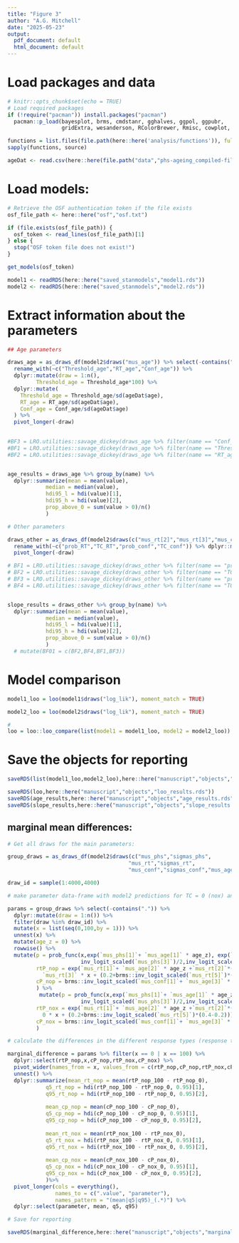```yaml
---
title: "Figure 3"
author: "A.G. Mitchell"
date: "2025-05-23"
output:
  pdf_document: default
  html_document: default
---
```


# Load packages and data

```r
# knitr::opts_chunk$set(echo = TRUE)
# Load required packages
if (!require("pacman")) install.packages("pacman")
  pacman::p_load(bayesplot, brms, cmdstanr, gghalves, ggpol, ggpubr,
                 gridExtra, wesanderson, RColorBrewer, Rmisc, cowplot, HDInterval,LRO.utilities,tidyverse)

functions = list.files(file.path(here::here('analysis/functions')), full.names = TRUE)
sapply(functions, source)

ageDat <- read.csv(here::here(file.path("data","phs-ageing_compiled-filtered.csv"))) %>% filter(catch == 0)

```


# Load models:
```r
# Retrieve the OSF authentication token if the file exists
osf_file_path <- here::here("osf","osf.txt")

if (file.exists(osf_file_path)) {
  osf_token <- read_lines(osf_file_path)[1]
} else {
  stop("OSF token file does not exist!")
}

get_models(osf_token)

model1 <- readRDS(here::here("saved_stanmodels","model1.rds"))
model2 <- readRDS(here::here("saved_stanmodels","model2.rds"))

```

# Extract information about the parameters

```r
## Age parameters

draws_age = as_draws_df(model2$draws("mus_age")) %>% select(-contains(".")) %>% 
  rename_with(~c("Threshold_age","RT_age","Conf_age")) %>% 
  dplyr::mutate(draw = 1:n(),
         Threshold_age = Threshold_age*100) %>% 
  dplyr::mutate(
    Threshold_age = Threshold_age/sd(ageDat$age),
    RT_age = RT_age/sd(ageDat$age),
    Conf_age = Conf_age/sd(ageDat$age)
  ) %>% 
  pivot_longer(-draw)
  

#BF3 = LRO.utilities::savage_dickey(draws_age %>% filter(name == "Conf_age") %>% .$value, rnorm(8000,0,0.3), 0)$BF01
#BF1 = LRO.utilities::savage_dickey(draws_age %>% filter(name == "Threshold_age") %>% .$value, rnorm(8000,0,0.3), 0)$BF01
#BF2 = LRO.utilities::savage_dickey(draws_age %>% filter(name == "RT_age") %>% .$value, rnorm(8000,0,0.3), 0)$BF01


age_results = draws_age %>% group_by(name) %>% 
  dplyr::summarize(mean = mean(value),
            median = median(value),
            hdi95_l = hdi(value)[1],
            hdi95_h = hdi(value)[2],
            prop_above_0 = sum(value > 0)/n()
            )
```


```r
# Other parameters

draws_other = as_draws_df(model2$draws(c("mus_rt[2]","mus_rt[3]","mus_conf[2]","mus_conf[3]"))) %>% select(-contains(".")) %>% 
  rename_with(~c("prob_RT","TC_RT","prob_conf","TC_conf")) %>% dplyr::mutate(draw = 1:n()) %>% 
  pivot_longer(-draw)

# BF1 = LRO.utilities::savage_dickey(draws_other %>% filter(name == "prob_RT") %>% .$value, rnorm(8000,2.5,1), 0)$BF01
# BF2 = LRO.utilities::savage_dickey(draws_other %>% filter(name == "TC_RT") %>% .$value, rnorm(8000,0,1), 0)$BF01
# BF3 = LRO.utilities::savage_dickey(draws_other %>% filter(name == "prob_conf") %>% .$value, rnorm(8000,-2,1), 0)$BF01
# BF4 = LRO.utilities::savage_dickey(draws_other %>% filter(name == "TC_conf") %>% .$value, rnorm(8000,0,1), 0)$BF01


slope_results = draws_other %>% group_by(name) %>% 
  dplyr::summarize(mean = mean(value),
            median = median(value),
            hdi95_l = hdi(value)[1],
            hdi95_h = hdi(value)[2],
            prop_above_0 = sum(value > 0)/n()
            ) 
  # mutate(BF01 = c(BF2,BF4,BF1,BF3))
```


# Model comparison
```r

model1_loo = loo(model1$draws("log_lik"), moment_match = TRUE)

model2_loo = loo(model2$draws("log_lik"), moment_match = TRUE)

# 
loo = loo::loo_compare(list(model1 = model1_loo, model2 = model2_loo))
```


# Save the objects for reporting

```r
saveRDS(list(model1_loo,model2_loo),here::here("manuscript","objects","loo_models.rds"))

saveRDS(loo,here::here("manuscript","objects","loo_results.rds"))
saveRDS(age_results,here::here("manuscript","objects","age_results.rds"))
saveRDS(slope_results,here::here("manuscript","objects","slope_results.rds"))
```


## marginal mean differences:
```r
# Get all draws for the main parameters:

group_draws = as_draws_df(model2$draws(c("mus_phs","sigmas_phs",
                                      "mus_rt","sigmas_rt",
                                      "mus_conf","sigmas_conf","mus_age")))

draw_id = sample(1:4000,4000)

# make parameter data-frame with model2 predictions for TC = 0 (nox) and P = 0 (nop)

params = group_draws %>% select(-contains(".")) %>% 
  dplyr::mutate(draw = 1:n()) %>% 
  filter(draw %in% draw_id) %>% 
  mutate(x = list(seq(0,100,by = 1))) %>% 
  unnest(x) %>% 
  mutate(age_z = 0) %>% 
  rowwise() %>% 
  mutate(p = prob_func(x,exp(`mus_phs[1]`+ `mus_age[1]` * age_z), exp(`mus_phs[2]`),
                       inv_logit_scaled(`mus_phs[3]`)/2,inv_logit_scaled(`mus_phs[4]`)/2),
         rtP_nop = exp(`mus_rt[1]`+ `mus_age[2]` * age_z +`mus_rt[2]`*((0)) + 
           `mus_rt[3]` * x + (0.2+brms::inv_logit_scaled(`mus_rt[5]`)*(0.4-0.2))),
         cP_nop = brms::inv_logit_scaled(`mus_conf[1]`+ `mus_age[3]` * age_z+`mus_conf[2]`*((0))+ `mus_conf[3]` * x)
         ) %>% 
          mutate(p = prob_func(x,exp(`mus_phs[1]`+ `mus_age[1]` * age_z), exp(`mus_phs[2]`),
                       inv_logit_scaled(`mus_phs[3]`)/2,inv_logit_scaled(`mus_phs[4]`)/2),
         rtP_nox = exp(`mus_rt[1]`+ `mus_age[2]` * age_z +`mus_rt[2]`*((p)) + 
           0 * x + (0.2+brms::inv_logit_scaled(`mus_rt[5]`)*(0.4-0.2))),
         cP_nox = brms::inv_logit_scaled(`mus_conf[1]`+ `mus_age[3]` * age_z+`mus_conf[2]`*((p))+ `mus_conf[3]` * 0)
         )

# calculate the differences in the different response types (response time and confidence ratings) for each of the two combinations (TC = 0 | P = 0)

marginal_difference = params %>% filter(x == 0 | x == 100) %>% 
  dplyr::select(rtP_nop,x,cP_nop,rtP_nox,cP_nox) %>% 
  pivot_wider(names_from = x, values_from = c(rtP_nop,cP_nop,rtP_nox,cP_nox)) %>% 
  unnest() %>% 
  dplyr::summarize(mean_rt_nop = mean(rtP_nop_100 - rtP_nop_0),
            q5_rt_nop = hdi(rtP_nop_100 - rtP_nop_0, 0.95)[1],
            q95_rt_nop = hdi(rtP_nop_100 - rtP_nop_0, 0.95)[2],
            
            mean_cp_nop = mean(cP_nop_100 - cP_nop_0),
            q5_cp_nop = hdi(cP_nop_100 - cP_nop_0, 0.95)[1],
            q95_cp_nop = hdi(cP_nop_100 - cP_nop_0, 0.95)[2],
            
            mean_rt_nox = mean(rtP_nox_100 - rtP_nox_0),
            q5_rt_nox = hdi(rtP_nox_100 - rtP_nox_0, 0.95)[1],
            q95_rt_nox = hdi(rtP_nox_100 - rtP_nox_0, 0.95)[2],
            
            mean_cp_nox = mean(cP_nox_100 - cP_nox_0),
            q5_cp_nox = hdi(cP_nox_100 - cP_nox_0, 0.95)[1],
            q95_cp_nox = hdi(cP_nox_100 - cP_nox_0, 0.95)[2],
            )%>%
  pivot_longer(cols = everything(),
               names_to = c(".value", "parameter"),
               names_pattern = "(mean|q5|q95)_(.*)") %>%
  dplyr::select(parameter, mean, q5, q95)

# Save for reporting

saveRDS(marginal_difference,here::here("manuscript","objects","marginal_difference.rds"))
```

